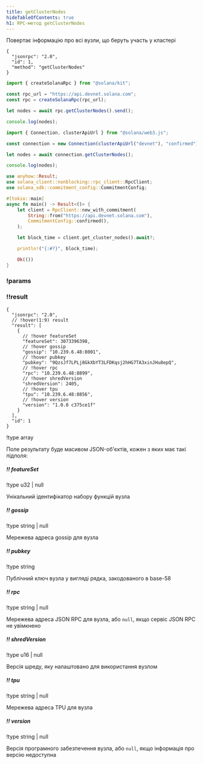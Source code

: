 ```yaml
---
title: getClusterNodes
hideTableOfContents: true
h1: RPC-метод getClusterNodes
---
```


Повертає інформацію про всі вузли, що беруть участь у кластері

<APIMethod>

```jsonc !!request curl
{
  "jsonrpc": "2.0",
  "id": 1,
  "method": "getClusterNodes"
}
```

```ts !!request title="Kit"
import { createSolanaRpc } from "@solana/kit";

const rpc_url = "https://api.devnet.solana.com";
const rpc = createSolanaRpc(rpc_url);

let nodes = await rpc.getClusterNodes().send();

console.log(nodes);
```

```ts !!request title="web3.js"
import { Connection, clusterApiUrl } from "@solana/web3.js";

const connection = new Connection(clusterApiUrl("devnet"), "confirmed");

let nodes = await connection.getClusterNodes();

console.log(nodes);
```

```rs !!request title="Rust"
use anyhow::Result;
use solana_client::nonblocking::rpc_client::RpcClient;
use solana_sdk::commitment_config::CommitmentConfig;

#[tokio::main]
async fn main() -> Result<()> {
    let client = RpcClient::new_with_commitment(
        String::from("https://api.devnet.solana.com"),
        CommitmentConfig::confirmed(),
    );

    let block_time = client.get_cluster_nodes().await?;

    println!("{:#?}", block_time);

    Ok(())
}
```

### !params

### !!result

```jsonc !response
{
  "jsonrpc": "2.0",
  // !hover(1:9) result
  "result": [
    {
      // !hover featureSet
      "featureSet": 3073396398,
      // !hover gossip
      "gossip": "10.239.6.48:8001",
      // !hover pubkey
      "pubkey": "9QzsJf7LPLj8GkXbYT3LFDKqsj2hHG7TA3xinJHu8epQ",
      // !hover rpc
      "rpc": "10.239.6.48:8899",
      // !hover shredVersion
      "shredVersion": 2405,
      // !hover tpu
      "tpu": "10.239.6.48:8856",
      // !hover version
      "version": "1.0.0 c375ce1f"
    }
  ],
  "id": 1
}
```

!type array

Поле результату буде масивом JSON-об'єктів, кожен з яких має такі підполя:

##### !! featureSet

!type u32 | null

Унікальний ідентифікатор набору функцій вузла

##### !! gossip

!type string | null

Мережева адреса gossip для вузла

##### !! pubkey

!type string

Публічний ключ вузла у вигляді рядка, закодованого в base-58

##### !! rpc

!type string | null

Мережева адреса JSON RPC для вузла, або `null`, якщо сервіс JSON RPC не
увімкнено

##### !! shredVersion

!type u16 | null

Версія шреду, яку налаштовано для використання вузлом

##### !! tpu

!type string | null

Мережева адреса TPU для вузла

##### !! version

!type string | null

Версія програмного забезпечення вузла, або `null`, якщо інформація про версію
недоступна

</APIMethod>
